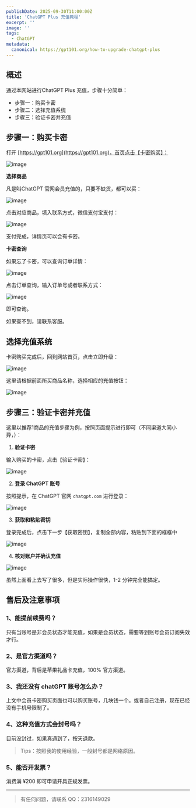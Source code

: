 ```yaml
---
publishDate: 2025-09-30T11:00:00Z
title: 'ChatGPT Plus 充值教程'
excerpt: ''
image: ''
tags:
  - ChatGPT
metadata:
  canonical: https://gpt101.org/how-to-upgrade-chatgpt-plus
---
```


## 概述

通过本网站进行ChatGPT Plus 充值，步骤十分简单：

- 步骤一：购买卡密
- 步骤二：选择充值系统
- 步骤三：验证卡密并充值

## 步骤一：购买卡密

打开 [https://gpt101.org](https://gpt101.org)，首页点击【卡密购买】：

![image](http://tjjsjwhj-blog.oss-cn-beijing.aliyuncs.com/hexo/image-20250930113034-pjgeprk.png)

**选择商品**

凡是叫ChatGPT 官网会员充值的，只要不缺货，都可以买：

![image](https://tjjsjwhj-blog.oss-cn-beijing.aliyuncs.com/hexo/image-20251019021952-uba43qo.png)

点击对应商品，填入联系方式，微信支付宝支付：

![image](https://tjjsjwhj-blog.oss-cn-beijing.aliyuncs.com/hexo/image-20251019022255-qcbxibf.png)

支付完成，详情页可以会有卡密。

**卡密查询**

如果忘了卡密，可以查询订单详情：

![image](https://tjjsjwhj-blog.oss-cn-beijing.aliyuncs.com/hexo/image-20251019022608-3j4gx7p.png)

点击订单查询，输入订单号或者联系方式：

![image](https://tjjsjwhj-blog.oss-cn-beijing.aliyuncs.com/hexo/image-20251019022846-3s80dyq.png)

即可查询。

如果查不到，请联系客服。

## 选择充值系统

卡密购买完成后，回到网站首页，点击立即升级：

![image](https://tjjsjwhj-blog.oss-cn-beijing.aliyuncs.com/hexo/image-20251019024108-wqa6xed.png)

这里请根据前面所买商品名称，选择相应的充值按钮：

![image](https://tjjsjwhj-blog.oss-cn-beijing.aliyuncs.com/hexo/image-20251019023200-ydmq3va.png)

## 步骤三：验证卡密并充值

这里以推荐1商品的充值步骤为例，按照页面提示进行即可（不同渠道大同小异，）：

1. **验证卡密**

输入购买的卡密，点击【验证卡密】：

![image](http://tjjsjwhj-blog.oss-cn-beijing.aliyuncs.com/hexo/image-20250918011840-0iiuawk.png)

2. **登录 ChatGPT 账号**

按照提示，在 ChatGPT 官网 `chatgpt.com` ​进行登录：

![image](http://tjjsjwhj-blog.oss-cn-beijing.aliyuncs.com/hexo/image-20250918012145-wljdq03.png)

3. **获取和粘贴密钥**

登录完成后，点击下一步【获取密钥】，复制全部内容，粘贴到下面的框框中

![image](http://tjjsjwhj-blog.oss-cn-beijing.aliyuncs.com/hexo/image-20250918175327-epaaxhx.png)

4. **核对账户并确认充值**

![image](http://tjjsjwhj-blog.oss-cn-beijing.aliyuncs.com/hexo/image-20250918012537-n7ly6lf.png)

虽然上面看上去写了很多，但是实际操作很快，1-2 分钟完全能搞定。

## 售后及注意事项

### 1、能提前续费吗？

只有当账号是非会员状态才能充值，如果是会员状态，需要等到账号会员订阅失效才行。

### 2、是官方渠道吗？

官方渠道，背后是苹果礼品卡充值，100% 官方渠道。

### 3、**我还没有 chatGPT 账号怎么办？**

上文中会员卡密购买页面也可以购买账号，几块钱一个。或者自己注册，现在已经没有手机号限制了。

### 4、**这种充值方式会封号吗？**

目前没封过，如果真遇到了，按天退款。

> Tips：按照我的使用经验，一般封号都是网络原因。

### 5、能否开发票？

消费满 ¥200 即可申请开具正规发票。

---

> 有任何问题，请联系 QQ：2316149029
